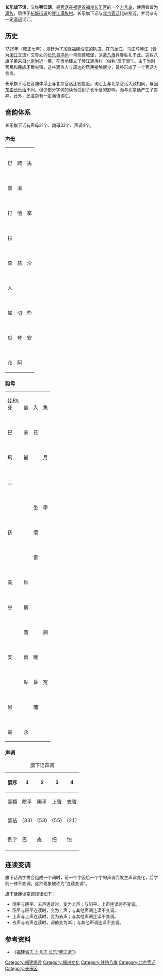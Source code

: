 {{refimprove|time=2015-05-05T10:02:39+00:00}}
{{Infobox Language
|name=旗下话
|nativename= 京話
|states= {{PRC}}
|region= [[福建省|福建省]][[福州|福州]][[长乐区|长乐区]][[航城街道|航城街道]][[琴江满族村|琴江满族村]]
|speakers=?
|date=
|rank=
|familycolor=Sino-Tibetan
|fam1=[[汉藏語系|汉藏語系]]
|fam2=[[汉语族|汉语族]]
|fam3=[[官话|官话]]
|isoexception=dialect|iso6=
|map=
}}
'''长乐旗下话'''，又称'''琴江话'''，是[[官话|官话]]在[[福建省|福建省]][[福州|福州]][[长乐区|长乐区]]的一个[[方言岛|方言岛]]，使用者皆为[[满族|满族]]，居住于[[航城街道|航城街道]]的[[琴江满族村|琴江满族村]]。长乐旗下话与[[北京官话|北京官话]]比较接近，并混杂有一定[[满语|满语]]词汇。

==历史==
1729年（[[雍正|雍正]]七年），[[清|清]]廷为了加强福建沿海的防卫，在[[乌龙江|乌龙江]]、[[马江|马江]]与[[琴江|琴江]]（皆为[[闽江|闽江]]支流）交界处的[[长乐县|长乐县]][[洋屿|洋屿]]一带修建城堡，派遣[[八旗|八旗]]兵眷驻扎于此。这些八旗子弟来自[[北京|北京]]附近一带，在当地建立了琴江满族村（俗称“旗下里”）。由于当时官民和民族矛盾尖锐，这些满族人与周边的居民接触很少，最终形成了一个官话方言岛。

长乐旗下话在音韵体系上与北京官话比较接近。词汇上与北京官话大致相同，与[[闽东语|闽东语]][[长乐话_(闽东语)|长乐话]]不同。但少部分字词的读音受到了长乐话的影响，而与北京话产生了差异。此外，还混杂有一定满语词汇。

==音韵体系==
长乐旗下话有声母21个、韵母32个、声调4个。

===声母===
{| class="wikitable" border="1"
|-
| {{IPA link|p}}<br />巴
| {{IPA link|pʰ}}<br />爬
| {{IPA link|m}}<br />馬
|-
| {{IPA link|f}}<br />發
| {{IPA link|v}}<br />溫
| 
|-
| {{IPA link|t}}<br />打
| {{IPA link|tʰ}}<br />他
| {{IPA link|n}}<br />拿
|-
| {{IPA link|l}}<br />拉
| 
| 
|-
| {{IPA link|ts}}<br />查
| {{IPA link|tsʰ}}<br />慈
| {{IPA link|s}}<br />沙
|-
| {{IPA link|z}}<br />人
| 
| 
|-
| {{IPA link|ʨ}}<br />加
| {{IPA|ʨʰ}}<br />切
| {{IPA link|ɕ}}<br />些
|-
| {{IPA link|k}}<br />瓜
| {{IPA link|kʰ}}<br />夸
| {{IPA link|ŋ}}<br />安
|-
| {{IPA link|x}}<br />花
| {{IPA link|ʔ}}<br />阿
| 
|}
===韵母===
{| class="wikitable" border="1"
|-
| [[空韻|{{IPA]]<br />死
| {{IPA link|i}}<br />氣
| {{IPA link|u}}<br />入
| {{IPA link|y}}<br />魚
|-
| {{IPA link|a}}<br />巴
| {{IPA|ia}}<br />家
| {{IPA|ua}}<br />花
| 
|-
| {{IPA link|e}}<br />飛
| {{IPA|ie}}<br />爺
| 
| {{IPA|ye}}<br />月
|-
| {{IPA link|ɤ}}<br />二
| 
| 
| 
|-
| 
| 
| {{IPA|uo}}<br />坐
| {{IPA|yo}}<br />學
|-
| {{IPA link|æ}}<br />孩
| 
| {{IPA|uæ}}<br />懷
| 
|-
| 
| 
| {{IPA|uei}}<br />雷
| 
|-
| {{IPA|au}}<br />高
| {{IPA|iau}}<br />妙
| 
| 
|-
| {{IPA|eu}}<br />豆
| {{IPA|ieu}}<br />優
| 
| 
|-
| 
| {{IPA|iŋ}}<br />音
| 
| {{IPA|yŋ}}<br />訓
|-
| {{IPA|aŋ}}<br />安
| {{IPA|iaŋ}}<br />兩
| {{IPA|uaŋ}}<br />暖
| 
|-
| 
| {{IPA|ieŋ}}<br />點
| {{IPA|ueŋ}}<br />昏
| {{IPA|yeŋ}}<br />冤
|-
| {{IPA|eiŋ}}<br />恩
| 
| {{IPA|ueiŋ}}<br />魂
| 
|-
| {{IPA|ouŋ}}<br />翁
| {{IPA|iouŋ}}<br />永
| 
| 
|}
===声调===
{| class="wikitable"
|+ 旗下话声调
|-
!調序
|1
|2
|3
|4
|-
!調類
|陰平
|陽平
|上聲
|去聲
|-
!調值
| {{IPA|˧˧}} (33)
| {{IPA|˥˧}} (53)
| {{IPA|˥˥}} (55)
| {{IPA|˨˩}} (21)
|-
!例字
| 巴
| 皮
| 把
| 怕
|-
|}

==连读变调==
旗下话两字拼合组成一个词时，前一个字因后一个字的声调而发生声调变化，后字则一律不变调。这种现象被称为“连读变调”。

旗下话连读变调规律如下：

*阴平与阴平、去声连读时，变为上声；与阳平、上声连读则不变调。
*阳平与阳平连读时，变为上声；与其他声调连读不变调。
*上声与上声连读时，变为去声；与其他声调连读不变调。
*去声与去声连读时，调值变为35；与其他声调连读不变调。

==参考资料==
*《[https://web.archive.org/web/20150405031544/http://www.fjsq.gov.cn/ShowText.asp?ToBook=196&index=197& 福建省志 方言志 长乐“琴江话”]》

{{官話}}
[[Category:福建語言|Category:福建語言]]
[[Category:福州文化|Category:福州文化]]
[[Category:驻防八旗|Category:驻防八旗]]
[[Category:北京官话|Category:北京官话]]
[[Category:长乐区|Category:长乐区]]